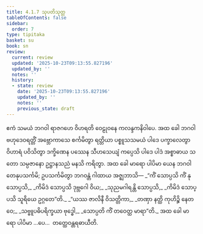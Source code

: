 ```yaml
---
title: 4.1.7 သုပတိသုတ္တ
tableOfContents: false
sidebar:
  order: 7
type: tipitaka
basket: su
book: sn
review:
  current: review
  updated: '2025-10-23T09:13:55.827196'
  updated_by: ''
  notes: ''
  history:
  - state: review
    date: '2025-10-23T09:13:55.827196'
    updated_by: ''
    notes: ''
    previous_state: draft
---
```



<ReviewStatus review={frontmatter.review} showDetails={true} />

<HypothesisAnnotation frontmatter={frontmatter} />

<DynamicBreadcrumb />

<Division number="143" book="sn" e="ch" v="18" p="300">

<Paragraph number="800" book="sn">
ဧကံ သမယံ ဘဂဝါ ရာဇဂဟေ ဝိဟရတိ ဝေဠုဝနေ ကလန္ဒကနိဝါပေ. အထ ခေါ ဘဂဝါ ဗဟုဒေဝရတ္တိံ အဗ္ဘောကာသေ စင်္ကမိတွာ ရတ္တိယာ ပစ္စူသသမယံ ပါဒေ ပက္ခာလေတွာ ဝိဟာရံ ပဝိသိတွာ ဒက္ခိဏေန ပဿေန သီဟသေယျံ ကပ္ပေသိ ပါဒေ ပါဒံ အစ္စာဓာယ သတော သမ္ပဇာနော ဥဋ္ဌာနသညံ မနသိ ကရိတွာ. အထ ခေါ မာရော ပါပိမာ ယေန ဘဂဝါ တေနုပသင်္ကမိ; ဥပသင်္ကမိတွာ ဘဂဝန္တံ ဂါထာယ အဇ္ဈဘာသိ—
</Paragraph>

<Paragraph number="801" type="verses" book="sn">
_“ကိံ သောပ္ပသိ ကိံ နု သောပ္ပသိ,_  
_ကိမိဒံ သောပ္ပသိ ဒုဗ္ဘဂေါ ဝိယ;_  
_သုညမဂါရန္တိ သောပ္ပသိ,_  
_ကိမိဒံ သောပ္ပသိ သူရိယေ ဥဂ္ဂတေ”တိ._  

</Paragraph>

<Paragraph number="802" type="verses" book="sn">
_“ယဿ ဇာလိနီ ဝိသတ္တိကာ,_  
_တဏှာ နတ္ထိ ကုဟိဉ္စိ နေတဝေ;_  
_သဗ္ဗူပဓိပရိက္ခယာ ဗုဒ္ဓေါ,_  
_သောပ္ပတိ ကိံ တဝေတ္ထ မာရာ”တိ._  

</Paragraph>

<Paragraph number="803" book="sn">
အထ ခေါ မာရော ပါပိမာ …ပေ…  တတ္ထေဝန္တရဓာယီတိ.
</Paragraph>
</Division>